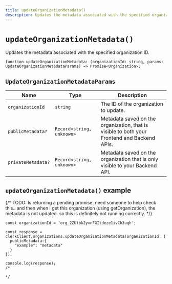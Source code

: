 ```yaml
---
title: updateOrganizationMetadata()
description: Updates the metadata associated with the specified organization ID.
---
```


# `updateOrganizationMetadata()`

Updates the metadata associated with the specified organization ID.

```tsx
function updateOrganizationMetadata: (organizationId: string, params: UpdateOrganizationMetadataParams) => Promise<Organization>;
```

## `UpdateOrganizationMetadataParams`

| Name | Type	| Description |
| --- | --- | --- |
| `organizationId` | `string` | The ID of the organization to update. |
| `publicMetadata?` | `Record<string, unknown>` | Metadata saved on the organization, that is visible to both your Frontend and Backend APIs. |
| `privateMetadata?` | `Record<string, unknown>` | Metadata saved on the organization that is only visible to your Backend API. |

## `updateOrganizationMetadata()` example

{/* TODO: Is returning a pending promise. need someone to help check this.. and then when I get this organization (using getOrganization), the metadata is not updated. so this is definitely not running correctly. */}

```tsx
const organizationId = 'org_2ZUtbk2yvnFGItdeze1ivCh3uqh';

const response = clerkClient.organizations.updateOrganizationMetadata(organizationId, {
  publicMetadata:{
    "example": "metadata"
  }
});

console.log(response);
/*

*/
```